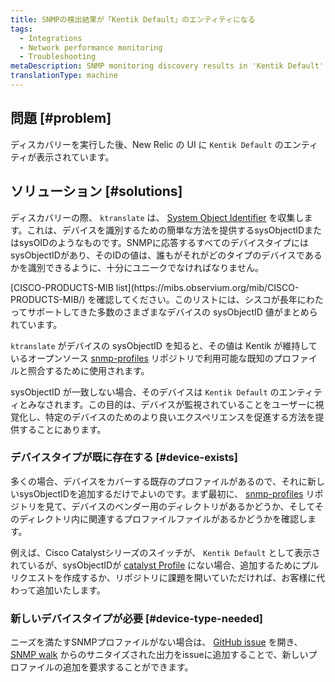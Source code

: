 ```yaml
---
title: SNMPの検出結果が「Kentik Default」のエンティティになる
tags:
  - Integrations
  - Network performance monitoring
  - Troubleshooting
metaDescription: SNMP monitoring discovery results in 'Kentik Default' entities in the New Relic UI.
translationType: machine
---
```


## 問題 [#problem]

ディスカバリーを実行した後、New Relic の UI に `Kentik Default` のエンティティが表示されています。

## ソリューション [#solutions]

ディスカバリーの際、 `ktranslate` は、 [System Object Identifier](http://oid-info.com/get/1.3.6.1.2.1.1.2) を収集します。これは、デバイスを識別するための簡単な方法を提供するsysObjectIDまたはsysOIDのようなものです。SNMPに応答するすべてのデバイスタイプにはsysObjectIDがあり、そのIDの値は、誰もがそれがどのタイプのデバイスであるかを識別できるように、十分にユニークでなければなりません。

<Callout variant="tip">
  [CISCO-PRODUCTS-MIB list](https://mibs.observium.org/mib/CISCO-PRODUCTS-MIB/) を確認してください。このリストには、シスコが長年にわたってサポートしてきた多数のさまざまなデバイスの sysObjectID 値がまとめられています。
</Callout>

`ktranslate` がデバイスの sysObjectID を知ると、その値は Kentik が維持しているオープンソース [snmp-profiles](https://github.com/kentik/snmp-profiles) リポジトリで利用可能な既知のプロファイルと照合するために使用されます。

sysObjectID が一致しない場合、そのデバイスは `Kentik Default` のエンティティとみなされます。この目的は、デバイスが監視されていることをユーザーに視覚化し、特定のデバイスのためのより良いエクスペリエンスを促進する方法を提供することにあります。

### デバイスタイプが既に存在する [#device-exists]

多くの場合、デバイスをカバーする既存のプロファイルがあるので、それに新しいsysObjectIDを追加するだけでよいのです。まず最初に、 [snmp-profiles](https://github.com/kentik/snmp-profiles/tree/main/profiles/kentik_snmp) リポジトリを見て、デバイスのベンダー用のディレクトリがあるかどうか、そしてそのディレクトリ内に関連するプロファイルファイルがあるかどうかを確認します。

例えば、Cisco Catalystシリーズのスイッチが、 `Kentik Default` として表示されているが、sysObjectIDが [catalyst Profile](https://github.com/kentik/snmp-profiles/blob/main/profiles/kentik_snmp/cisco/cisco-catalyst.yml) にない場合、追加するためにプルリクエストを作成するか、リポジトリに課題を開いていただければ、お客様に代わって追加いたします。

### 新しいデバイスタイプが必要 [#device-type-needed]

ニーズを満たすSNMPプロファイルがない場合は、 [GitHub issue](https://github.com/kentik/snmp-profiles/issues/new/choose) を開き、 [SNMP walk](/docs/network-performance-monitoring/troubleshooting/snmp-walk) からのサニタイズされた出力をissueに追加することで、新しいプロファイルの追加を要求することができます。
